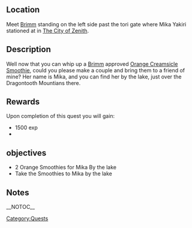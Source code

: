 {{Questbox
|name= Livin'la vida Lake-ah
|category=Quests
| level = 
| levelreq = ???
|start= [[Brimm]]
|end= [[Mika Yakiri]]
|experience = 1500 exp
|money={{cost|80}}
|previous=
|next=
}}
==Location==
Meet [[Brimm]] standing on the left side past the tori gate where Mika Yakiri stationed at in [[The City of Zenith]].
==Description==
Well now that you can whip up a [[Brimm]] approved [[Orange Creamsicle Smoothie]], could you please make a couple and bring them to a friend of mine? Her name is Mika, and you can find her by the lake, just over the Dragontooth Mountians there.
==Rewards==
Upon completion of this quest you will gain:
*1500 exp
*{{cost|80}}
==objectives==
*2 Orange Smoothies for Mika By the lake 
*Take the Smoothies to Mika by the lake
==Notes==


[[Category:Quests]]
__NOTOC__